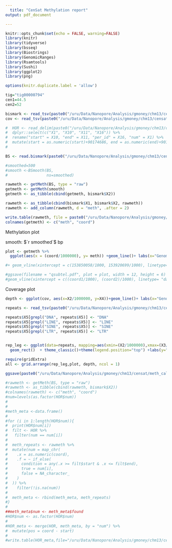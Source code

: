 ```yaml
---
  title: "CenSat Methylation report"
output: pdf_document

---
```

  
```r
knitr::opts_chunk$set(echo = FALSE, warning=FALSE)
library(knitr)
library(tidyverse)
library(bsseq)
library(Biostrings)
library(GenomicRanges)
library(Rsamtools)
library(Sushi)
library(ggplot2)
library(png)

options(knitr.duplicate.label = 'allow')
```



```r
tig="tig00000794"
cen1=44.5
cen2=52

bismark <- read_tsv(paste0("/uru/Data/Nanopore/Analysis/gmoney/chm13/censat/meth_calls/",tig,"/bismark.out"), col_names = F)
cov <- read_tsv(paste0("/uru/Data/Nanopore/Analysis/gmoney/chm13/censat/meth_calls/", tig, "/", tig, "_meth_cov.bg"), col_names = F)

#  HOR <- read_delim(paste0("/uru/Data/Nanopore/Analysis/gmoney/chm13/censat/meth_calls/", tig, "/hmm.out"), delim = " ", #col_names = F) %>%
#  dplyr::select(c("X1", "X10", "X11", "X16")) %>%
#  rename("start" = X10, "end" = X11, "per_id" = X16, "num" = X1) %>%
#  mutate(start = as.numeric(start)+90174686, end = as.numeric(end)+90174686)
#
```

```r
BS <- read.bismark(paste0("/uru/Data/Nanopore/Analysis/gmoney/chm13/censat/meth_calls/",tig,"/bismark.out"))

#smoothed=500
#smooth <-BSmooth(BS, 
#                 ns=smoothed)

rawmeth <- getMeth(BS, type = "raw")
getmeth <- getMeth(smooth)
getmeth <- as_tibble(cbind(getmeth, bismark$X2))

rawmeth <- as_tibble(cbind(bismark$X1, bismark$X2, rawmeth))
rawmeth <- add_column(rawmeth, d = "meth", .after = 2)

write.table(rawmeth, file = paste0("/uru/Data/Nanopore/Analysis/gmoney/chm13/censat/meth_calls/",tig, "/", "raw_meth_calls.linear"), col.names = F, row.names = F, quote = F, sep = "\t")
colnames(getmeth) <- c("meth", "coord")
```

Methylation plot

smooth: $`r smoothed`$ bp

```r
plot <- getmeth %>% 
  ggplot(aes(x = (coord/1000000), y= meth)) +geom_line()+ labs(x="Genomic coordinates (Mb)", y="Methylation")+theme_bw()+xlim(cen1,cen2)

#+ geom_vline(xintercept = c(153850058/1000, 153920699/1000), linetype= "dashed", color = "red")

#ggsave(filename = "qsubtel.pdf", plot = plot, width = 12, height = 6)
#geom_vline(xintercept = c((coord1/1000), (coord2)/1000), linetype= "dashed", color = "red")
```

Coverage plot

```r
depth <- ggplot(cov, aes(x=X2/1000000, y=X4))+geom_line()+ labs(x="Genomic coordinates (Mb)", y="read depth")+theme_bw()+xlim(cen1,cen2)

```

```r
repeats <- read_tsv(paste0("/uru/Data/Nanopore/Analysis/gmoney/chm13/censat/meth_calls/",tig,"/",tig,"_forPlot.tsv"), col_names = F)

repeats$X5[grepl("DNA", repeats$X5)] <- "DNA"
repeats$X5[grepl("LINE", repeats$X5)] <- "LINE"
repeats$X5[grepl("SINE", repeats$X5)] <- "SINE"
repeats$X5[grepl("LTR", repeats$X5)] <- "LTR"


rep_leg <- ggplot(data=repeats, mapping=aes(xmin=(X2/1000000),xmax=(X3/1000000),ymin=-1,ymax=1 , fill=X5))+
  geom_rect()  + theme_classic()+theme(legend.position="top") +labs(y="Axis")+xlim(cen1,cen2) +labs(y="Axis")

require(gridExtra)
all <- grid.arrange(rep_leg,plot, depth, ncol = 1)

ggsave(paste0("/uru/Data/Nanopore/Analysis/gmoney/chm13/censat/meth_calls/figures/", tig,"_censat.pdf"), all)


```

```r
#rawmeth <- getMeth(BS, type = "raw")
#rawmeth <- as_tibble(cbind(rawmeth, bismark$X2))
#colnames(rawmeth) <- c("meth", "coord")
#num=levels(as.factor(HOR$num))
#
#
#meth_meta <-data.frame()
#
#for (i in 1:length(HOR$num)){
#  print(HOR$num[i])
#  filt <- HOR %>%
#   filter(num == num[i])
#
#  meth_repeats <- rawmeth %>%
#  mutate(num = map_chr(
#    .x = as.numeric(coord),
#    .f = ~ if_else(
#      condition = any(.x >= filt$start & .x <= filt$end),
#      true = num[i],
#      false = NA_character_
#    )
#  )) %>%
#    filter(!is.na(num))
#
#  meth_meta <- rbind(meth_meta, meth_repeats)
#}
#
##meth_meta$num <- meth_meta$found
#HOR$num <- as.factor(HOR$num)
#
#HOR_meta <- merge(HOR, meth_meta, by = "num") %>%
#  mutate(pos = coord - start)
#
#write.table(HOR_meta,file="/uru/Data/Nanopore/Analysis/gmoney/chm13/censat/meth_calls/tig00000514/HOR_meth.tsv", quote = F, #col.names = F, row.names = F, sep = "\t")


```




